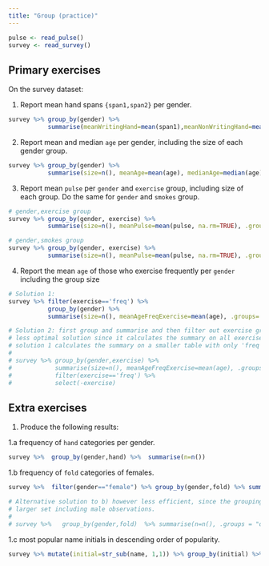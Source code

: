 ```yaml
---
title: "Group (practice)"
---
```


```r
pulse <- read_pulse() 
survey <- read_survey()
```

## Primary exercises

On the survey dataset: 

1. Report mean hand spans `{span1,span2}` per gender.

```r
survey %>% group_by(gender) %>% 
           summarise(meanWritingHand=mean(span1),meanNonWritingHand=mean(span2), .groups='drop')
```

2. Report mean and median `age` per gender, including the size of each gender group.

```r
survey %>% group_by(gender) %>% 
           summarise(size=n(), meanAge=mean(age), medianAge=median(age), .groups='drop')

```

3. Report mean `pulse` per `gender` and `exercise` group, including size of each group. Do the same for `gender` and `smokes` group.

```r
# gender,exercise group
survey %>% group_by(gender, exercise) %>% 
           summarise(size=n(), meanPulse=mean(pulse, na.rm=TRUE), .groups='drop')

# gender,smokes group
survey %>% group_by(gender, exercise) %>% 
           summarise(size=n(), meanPulse=mean(pulse, na.rm=TRUE), .groups='drop')

```

4. Report the mean `age` of those who exercise frequently per `gender` including the group size 

```r
# Solution 1:
survey %>% filter(exercise=='freq') %>% 
           group_by(gender) %>% 
           summarise(size=n(), meanAgeFreqExercise=mean(age), .groups='drop')

# Solution 2: first group and summarise and then filter out exercise group 'freq'. This is a 
# less optimal solution since it calculates the summary on all exercise groups, whereas the 
# solution 1 calculates the summary on a smaller table with only 'freq' exercise group.
# 
# survey %>% group_by(gender,exercise) %>%
#            summarise(size=n(), meanAgeFreqExercise=mean(age), .groups='drop') %>%
#            filter(exercise=='freq') %>%
#            select(-exercise)

```


## Extra exercises

1. Produce the following results:

1.a frequency of `hand` categories per gender.

```r
survey %>%  group_by(gender,hand) %>%  summarise(n=n())
```

1.b frequency of `fold` categories of females.

```r
survey %>%  filter(gender=="female") %>% group_by(gender,fold) %>% summarise(n=n(), .groups = "drop")

# Alternative solution to b) however less efficient, since the grouping is now done on a 
# larger set including male observations. 
# 
# survey %>%   group_by(gender,fold)  %>% summarise(n=n(), .groups = "drop") %>% filter(gender=="female")
```

1.c most popular name initials in descending order of popularity.  

```r
survey %>% mutate(initial=str_sub(name, 1,1)) %>% group_by(initial) %>% summarise(n=n()) %>% arrange(desc(n))
```

